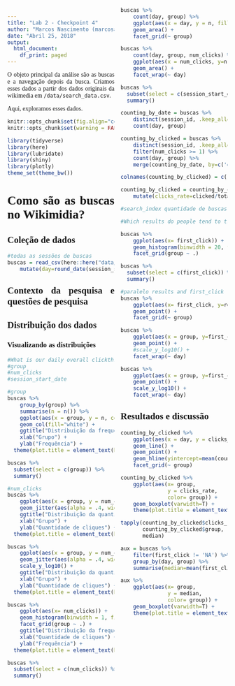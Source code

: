 ```yaml
---
title: "Lab 2 - Checkpoint 4"
author: "Marcos Nascimento (marcosantonio@copin.ufcg.edu.br)"
date: "Abril 25, 2018"
output:
  html_document:
    df_print: paged
---
```


<style>
    body {text-align: justify;
    font-family: "Times New Roman";
    -webkit-column-count:2;}
</style>

O objeto principal da análise são as buscas e a navegação depois da busca. Criamos esses dados a partir dos dados originais da wikimedia em `/data/search_data.csv`. 

Aqui, exploramos esses dados. 

```r
knitr::opts_chunk$set(fig.align="center", fig.width=7, fig.height=4)
knitr::opts_chunk$set(warning = FALSE)

library(tidyverse)
library(here)
library(lubridate)
library(shiny)
library(plotly)
theme_set(theme_bw())
```

# Como são as buscas no Wikimidia?

## Coleção de dados

```r
#todas as sessões de buscas
buscas = read_csv(here::here("data/search_data.csv")) %>%
    mutate(day=round_date(session_start_date, unit = "day"))
```

## Contexto da pesquisa e questões de pesquisa

## Distribuição dos dados
### Visualizando as distribuições
```r
#What is our daily overall clickthrough rate? How does it vary between the groups?
#group
#num_clicks
#session_start_date
```

```r
#group
buscas %>% 
    group_by(group) %>% 
    summarise(n = n()) %>% 
    ggplot(aes(x = group, y = n, color=group)) + 
    geom_col(fill="white") +
    ggtitle("Distribuição da frequência do grupo da sessão") +
    xlab("Grupo") + 
    ylab("Frequência") +
  theme(plot.title = element_text(hjust = 0.5), legend.position="none")

buscas %>%
  subset(select = c(group)) %>%
  summary()
```

```r
#num_clicks
buscas %>% 
    ggplot(aes(x = group, y = num_clicks)) + 
    geom_jitter(aes(alpha = .4, width = .2, size = .8, color = group)) +
    ggtitle("Distribuição da quantidade de cliques") +
    xlab("Grupo") + 
    ylab("Quantidade de cliques") +
  theme(plot.title = element_text(hjust = 0.5), legend.position="none")

buscas %>% 
    ggplot(aes(x = group, y = num_clicks)) + 
    geom_jitter(aes(alpha = .4, width = .2, size = .8, color = group)) +
    scale_y_log10() +
    ggtitle("Distribuição da quantidade de cliques") +
    xlab("Grupo") + 
    ylab("Quantidade de cliques") +
  theme(plot.title = element_text(hjust = 0.5), legend.position="none")

buscas %>% 
    ggplot(aes(x= num_clicks)) + 
    geom_histogram(binwidth = 1, fill = "white", color = "blue") + 
    facet_grid(group ~ .) +
    ggtitle("Distribuição da frequência da quantidade de cliques") +
    xlab("Quantidade de cliques") + 
    ylab("Frequência") +
  theme(plot.title = element_text(hjust = 0.5), legend.position="none")

buscas %>%
  subset(select = c(num_clicks)) %>%
  summary()
```

```r
buscas %>% 
    count(day, group) %>% 
    ggplot(aes(x = day, y = n, fill = group)) +
    geom_area() +
    facet_grid(~ group)

buscas %>% 
    count(day, group, num_clicks) %>%
    ggplot(aes(x = num_clicks, y=n, fill=group)) +
    geom_area() +
    facet_wrap(~ day)

buscas %>%
  subset(select = c(session_start_date)) %>%
  summary()
```

```r
counting_by_date = buscas %>% 
    distinct(session_id, .keep_all=TRUE) %>%
    count(day, group) 

counting_by_clicked = buscas %>%
    distinct(session_id, .keep_all=TRUE) %>%
    filter(num_clicks >= 1) %>%
    count(day, group) %>%
    merge(counting_by_date, by=c('day','group'))

colnames(counting_by_clicked) = c("day", "group", "clicked", "total_sessions")

counting_by_clicked = counting_by_clicked %>%
    mutate(clicks_rate=clicked/total_sessions)
```

```r
#search_index quantidade de buscas na sessão

#Which results do people tend to try first? How does it change day-to-day?

buscas %>%
    ggplot(aes(x= first_click)) + 
    geom_histogram(binwidth = 20, fill = "white", color = "blue") + 
    facet_grid(group ~ .)

buscas %>%
  subset(select = c(first_click)) %>%
  summary()

#paralelo results and first_click
buscas %>%
    ggplot(aes(x= first_click, y=results, color=group)) + 
    geom_point() + 
    facet_grid(~ group)

buscas %>% 
    ggplot(aes(x = group, y=first_click, color=group)) +
    geom_point() +
    #scale_y_log10() +
    facet_wrap(~ day)

buscas %>% 
    ggplot(aes(x = group, y=first_click, color=group)) +
    geom_point() +
    scale_y_log10() +
    facet_wrap(~ day)
```


## Resultados e discussão
```r
counting_by_clicked %>% 
    ggplot(aes(x = day, y = clicks_rate, color = group)) +
    geom_line() +
    geom_point() +
    geom_hline(yintercept=mean(counting_by_clicked$clicks_rate)) +
    facet_grid(~ group)

counting_by_clicked %>% 
    ggplot(aes(x= group, 
               y = clicks_rate,
               color= group)) +
    geom_boxplot(varwidth=T) +
    theme(plot.title = element_text(hjust = 0.5), legend.position="none")

tapply(counting_by_clicked$clicks_rate,
       counting_by_clicked$group,
       median)
```

```r
aux = buscas %>%
    filter(first_click != 'NA') %>%
    group_by(day, group) %>%
    summarise(median=mean(first_click))

aux %>% 
    ggplot(aes(x= group, 
               y = median,
               color= group)) +
    geom_boxplot(varwidth=T) +
    theme(plot.title = element_text(hjust = 0.5), legend.position="none")
```

